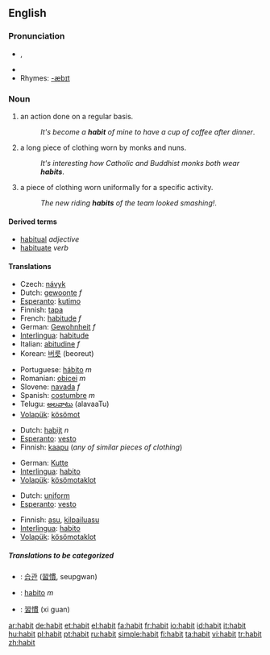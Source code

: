 {{wikipediapl|habit}}
==English==

===Pronunciation===
*{{IPA|/ˈhæbɪt/}}, {{SAMPA|/"h{bIt/}}
*{{audio|en-us-habit.ogg|Audio (US)}}
*Rhymes: [[Rhymes:English:-æbɪt|-æbɪt]]

===Noun===
{{en-noun}}

#an action done on a regular basis.
#:''It's become a '''habit''' of mine to have a cup of coffee after dinner''.
#a long piece of clothing worn by monks and nuns.
#:''It's interesting how Catholic and Buddhist monks both wear '''habits'''''.
#a piece of clothing worn uniformally for a specific activity.
#:''The new riding '''habits''' of the team looked smashing!''.

==== Derived terms ====
*[[habitual]] ''adjective''
*[[habituate]] ''verb''

==== Translations ====
{{trans-top|an action done on a regular basis}}
*Czech: [[návyk]] {{m}}
*Dutch: [[gewoonte]] ''f''
*[[Esperanto]]: [[kutimo]]
*Finnish: [[tapa#Finnish|tapa]]
*French: [[habitude]] ''f''
*German: [[Gewohnheit]] ''f''
*[[Interlingua]]: [[habitude]]
*Italian: [[abitudine]] ''f''
*Korean: [[버릇]] (beoreut)
{{trans-mid}}
*Portuguese: [[hábito]] ''m''
*Romanian: [[obicei]] ''m''
*Slovene: [[navada]] ''f''
*Spanish: [[costumbre]] ''m''
*Telugu: [[అలవాటు]] (alavaaTu)
*[[Volapük]]: [[kösömot]]
{{trans-bottom}}

{{trans-top|a long piece of clothing worn by monks and nuns}}
*Dutch: [[habijt]] ''n''
*[[Esperanto]]: [[vesto]]
*Finnish: [[kaapu]] (''any of similar pieces of clothing'')
{{trans-mid}}
*German: [[Kutte]]
*[[Interlingua]]: [[habito]]
*[[Volapük]]: [[kösömotaklot]]
{{trans-bottom}}

{{trans-top|a piece of clothing worn uniformally for a specific activity}}
*Dutch: [[uniform]]
*[[Esperanto]]: [[vesto]]
{{trans-mid}}
*Finnish: [[asu#Finnish|asu]], [[kilpailuasu]]
*[[Interlingua]]: [[habito]]
*[[Volapük]]: [[kösömotaklot]]
{{trans-bottom}}

=====Translations to be categorized=====
{{checktrans}}
{{top}}
*{{ttbc|Korean}}: [[습관]] ([[習慣]], seupgwan)
{{mid}}
*{{ttbc|Spanish}}: [[habito]] ''m''
*{{ttbc|Chinese}}: [[習慣]] (xi guan)
{{bottom}}

[[ar:habit]]
[[de:habit]]
[[et:habit]]
[[el:habit]]
[[fa:habit]]
[[fr:habit]]
[[io:habit]]
[[id:habit]]
[[it:habit]]
[[hu:habit]]
[[pl:habit]]
[[pt:habit]]
[[ru:habit]]
[[simple:habit]]
[[fi:habit]]
[[ta:habit]]
[[vi:habit]]
[[tr:habit]]
[[zh:habit]]